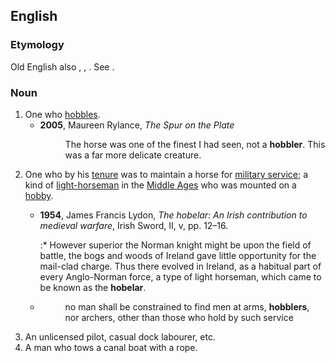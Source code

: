 ==English==

===Etymology===
Old English also {{m|ang|hobeler}}, {{etyl|fro|en}} {{m|fro|hobelier}}, {{etyl|la|en}} {{attention|la}} {{m|la|hobellarius}}. See {{m|en|hobby||a horse}}.

===Noun===
{{en-noun}}

# One who [[hobble]]s.
#* '''2005''', Maureen Rylance, ''The Spur on the Plate''
#*: The horse was one of the finest I had seen, not a '''hobbler'''. This was a far more delicate creature.
# {{lb|en|UK|historical}} One who by his [[tenure]] was to maintain a horse for [[military service]]; a kind of [[light-horseman]] in the [[Middle Ages]] who was mounted on a [[hobby]].
#* '''1954''', James Francis Lydon, ''The hobelar: An Irish contribution to medieval warfare'', Irish Sword, II, v, pp.&nbsp;12–16.
#*:* However superior the Norman knight might be upon the field of battle, the bogs and woods of Ireland gave little opportunity for the mail-clad charge. Thus there evolved in Ireland, as a habitual part of every Anglo-Norman force, a type of light horseman, which came to be known as the '''hobelar'''.
#* {{RQ:Hallam History}}
#*: no man shall be constrained to find men at arms, '''hobblers''', nor archers, other than those who hold by such service
#: {{rfquotek|en|Sir J. Davies}}
# An unlicensed pilot, casual dock labourer, etc.
# A man who tows a canal boat with a rope.